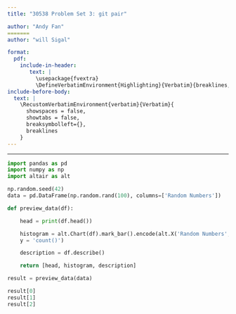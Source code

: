 ```yaml
---
title: "30538 Problem Set 3: git pair"

author: "Andy Fan"
=======
author: "will Sigal"

format: 
  pdf:
    include-in-header: 
       text: |
         \usepackage{fvextra}
         \DefineVerbatimEnvironment{Highlighting}{Verbatim}{breaklines,commandchars=\\\{\}}
include-before-body:
  text: |
    \RecustomVerbatimEnvironment{verbatim}{Verbatim}{
      showspaces = false,
      showtabs = false,
      breaksymbolleft={},
      breaklines
    }
---
```

---

```python
import pandas as pd
import numpy as np
import altair as alt

np.random.seed(42)
data = pd.DataFrame(np.random.rand(100), columns=['Random Numbers'])

def preview_data(df):

    head = print(df.head())

    histogram = alt.Chart(df).mark_bar().encode(alt.X('Random Numbers', bin = alt.Bin(maxbins = 30)),
    y = 'count()')

    description = df.describe()

    return [head, histogram, description]

result = preview_data(data)

result[0]
result[1]
result[2]


```
